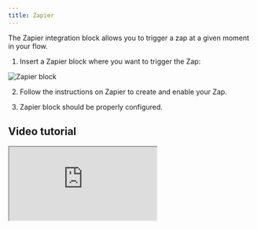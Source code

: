 ```yaml
---
title: Zapier
---
```


The Zapier integration block allows you to trigger a zap at a given moment in your flow.

1. Insert a Zapier block where you want to trigger the Zap:

<Frame>
  <img src="/images/blocks/integrations/zapier.png" alt="Zapier block" />
</Frame>

2. Follow the instructions on Zapier to create and enable your Zap.

3. Zapier block should be properly configured.

## Video tutorial

<div className="relative" style={{ paddingBottom: '64.5933014354067%' }}>
  <iframe
    src="https://www.youtube.com/embed/2ZskGItI_Zo"
    allowFullScreen
    className="absolute top-0 left-0 w-full h-full"
  />
</div>
